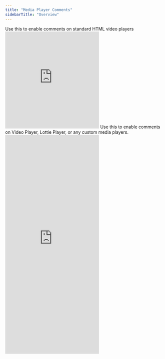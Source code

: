 ```yaml
---
title: "Media Player Comments"
sidebarTitle: "Overview"
---
```


<Tabs>


<Tab title="Video Player">
Use this to enable comments on standard HTML video players

<Frame>
      <iframe
        src="https://velt-video-demo.vercel.app/"
        allow="camera; microphone"
        scrolling="no"
        frameborder="0"
        class="w-full"
        height="310px"
      ></iframe>
  </Frame>


</Tab>

<Tab title="Lottie Player">
  Use this to enable comments on Video Player, Lottie Player, or any custom media players.

  <Frame>
      <iframe
        src="https://lottiefiles-velt-integration-2.web.app/"
        allow="camera; microphone"
        scrolling="no"
        frameborder="0"
        class="w-full"
        height="700px"
      ></iframe>
  </Frame>

</Tab>


</Tabs>
